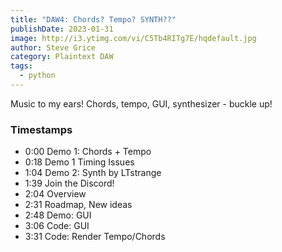 ```yaml
---
title: "DAW4: Chords? Tempo? SYNTH??"
publishDate: 2023-01-31
image: http://i3.ytimg.com/vi/C5Tb4RITg7E/hqdefault.jpg
author: Steve Grice
category: Plaintext DAW
tags:
  - python
---
```


Music to my ears! Chords, tempo, GUI, synthesizer - buckle up!


<BlogYoutubeVideo videoId="C5Tb4RITg7E" />

### Timestamps

- 0:00 Demo 1: Chords + Tempo
- 0:18 Demo 1 Timing Issues
- 1:04 Demo 2: Synth by LTstrange
- 1:39 Join the Discord!
- 2:04 Overview
- 2:31 Roadmap, New ideas
- 2:48 Demo: GUI
- 3:06 Code: GUI
- 3:31 Code: Render Tempo/Chords
